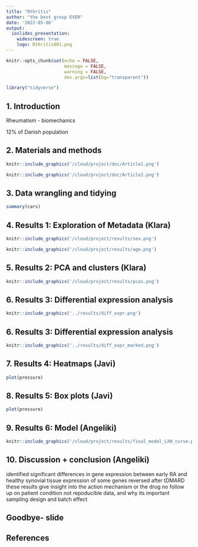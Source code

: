 ```yaml
---
title: "Rthritis"
author: "the best group EVER"
date: '2022-05-06'
output: 
  ioslides_presentation:
    widescreen: true
    logo: Rthritis001.png
---
```


<style type="text/css">
slides > slide:not(.nobackground):after {
  content: '';
}
</style>

<style>
    #log1 > p {
      margin-top: -50px;
    }
    #log2 > p {
      margin-top: -50px;
    }
</style>


```r
knitr::opts_chunk$set(echo = FALSE,
                      message = FALSE,
                      warning = FALSE,
                      dev.args=list(bg="transparent"))
```

```r
library("tidyverse")
```

## 1. Introduction

Rheumatism - biomechanics

12% of Danish population


## 2. Materials and methods

```r
knitr::include_graphics('/cloud/project/doc/Article1.png')
```

```r
knitr::include_graphics('/cloud/project/doc/Article2.png')
```

## 3. Data wrangling and tidying

```r
summary(cars)
```

## 4. Results 1: Exploration of Metadata (Klara)
```r
knitr::include_graphics('/cloud/project/results/sex.png')
```
```r
knitr::include_graphics('/cloud/project/results/age.png')
```


## 5. Results 2: PCA and clusters (Klara) 

```r
knitr::include_graphics('/cloud/project/results/pcas.png')
```

## 6. Results 3: Differential expression analysis {#log1}


```r
knitr::include_graphics('../results/diff_expr.png')

```

## 6. Results 3: Differential expression analysis {#log2}

```r
knitr::include_graphics('../results/diff_expr_marked.png')
```

## 7. Results 4: Heatmaps (Javi)

```r
plot(pressure)
```

## 8. Results 5: Box plots (Javi)

```r
plot(pressure)
```

## 9. Results 6: Model (Angeliki)

```r
knitr::include_graphics('/cloud/project/results/final_model_LXN_curve.png')
```

## 10. Discussion + conclusion (Angeliki)

identified significant differences in gene expression between early RA and healthy synovial tissue
expression of some genes reversed after tDMARD
these results give insight into the action mechanism or the drug
no follow up on patient condition
not repoducible data, and why its important
sampling design and batch effect

## Goodbye- slide

## References





